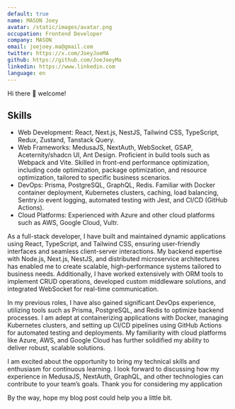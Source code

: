```yaml
---
default: true
name: MASON Joey
avatar: /static/images/avatar.png
occupation: Frontend Developer
company: MASON
email: joejoey.ma@gmail.com
twitter: https://x.com/JoeyJoeMA
github: https://github.com/JoeJoeyMa
linkedin: https://www.linkedin.com
language: en
---
```


Hi there 👋 welcome!

## Skills
- Web Development: React, Next.js, NestJS, Tailwind CSS, TypeScript, Redux, Zustand, Tanstack Query.
- Web Frameworks: MedusaJS, NextAuth, WebSocket, GSAP, Aceternity/shadcn UI, Ant Design. Proficient in build tools such as Webpack and Vite. Skilled in front-end performance optimization, including code optimization, package optimization, and resource optimization, tailored to specific business scenarios.
- DevOps: Prisma, PostgreSQL, GraphQL, Redis. Familiar with Docker container deployment, Kubernetes clusters, caching, load balancing, Sentry.io event logging, automated testing with Jest, and CI/CD  (GitHub Actions).
- Cloud Platforms: Experienced with Azure and other cloud platforms such as AWS, Google Cloud, Vultr.

As a full-stack developer, I have built and maintained dynamic applications using React, TypeScript, and Tailwind CSS, ensuring user-friendly interfaces and seamless client-server interactions. My backend expertise with Node.js, Next.js, NestJS, and distributed microservice architectures has enabled me to create scalable, high-performance systems tailored to business needs. Additionally, I have worked extensively with ORM tools to implement CRUD operations, developed custom middleware solutions, and integrated WebSocket for real-time communication.

In my previous roles, I have also gained significant DevOps experience, utilizing tools such as Prisma, PostgreSQL, and Redis to optimize backend processes. I am adept at containerizing applications with Docker, managing Kubernetes clusters, and setting up CI/CD pipelines using GitHub Actions for automated testing and deployments. My familiarity with cloud platforms like Azure, AWS, and Google Cloud has further solidified my ability to deliver robust, scalable solutions.

I am excited about the opportunity to bring my technical skills and enthusiasm for continuous learning. I look forward to discussing how my experience in MedusaJS, NextAuth, GraphQL, and other technologies can contribute to your team’s goals. Thank you for considering my application

By the way, hope my blog post could help you a little bit.